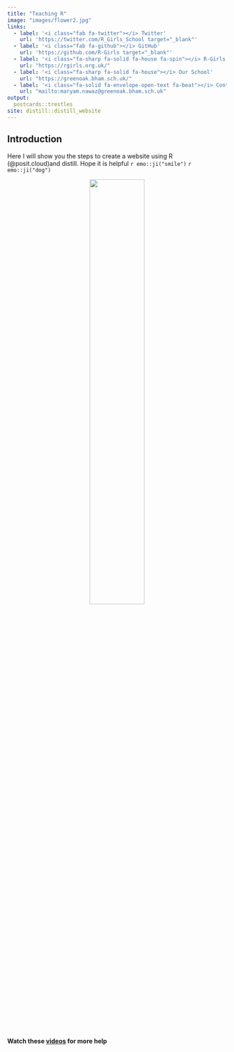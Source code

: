 ```yaml
---
title: "Teaching R"
image: "images/flower2.jpg"
links:
  - label: '<i class="fab fa-twitter"></i> Twitter'
    url: 'https://twitter.com/R_Girls_School target="_blank"'
  - label: '<i class="fab fa-github"></i> GitHub'
    url: 'https://github.com/R-Girls target="_blank"'
  - label: '<i class="fa-sharp fa-solid fa-house fa-spin"></i> R-Girls'
    url: "https://rgirls.org.uk/"
  - label: '<i class="fa-sharp fa-solid fa-house"></i> Our School'
    url: "https://greenoak.bham.sch.uk/"
  - label: '<i class="fa-solid fa-envelope-open-text fa-beat"></i> Contact Us'
    url: "mailto:maryam.nawaz@greenoak.bham.sch.uk"
output:
  postcards::trestles
site: distill::distill_website
---
```

 
## Introduction

Here I will show you the steps to create a website using R (@posit.cloud)and distill. Hope it is helpful `r emo::ji("smile")` `r emo::ji("dog")`

<center>

![](images/cat.jpg){width=50%}

</center>

#### Watch these [videos](https://www.youtube.com/watch?v=NLU05CopNzU1) for more help